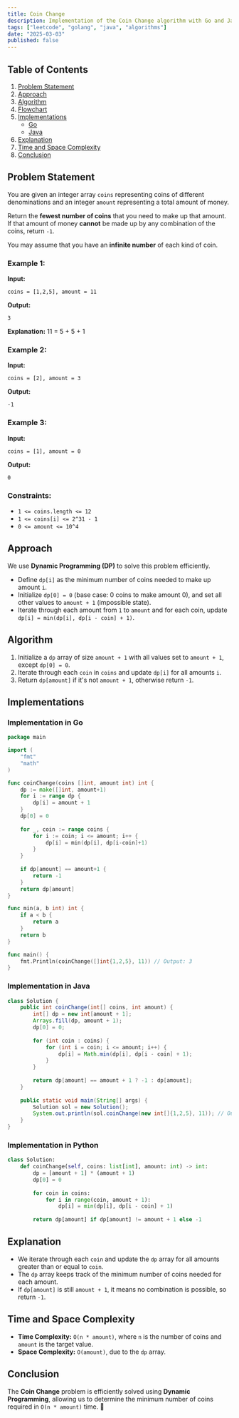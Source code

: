 ```yaml
---
title: Coin Change
description: Implementation of the Coin Change algorithm with Go and Java.
tags: ["leetcode", "golang", "java", "algorithms"]
date: "2025-03-03"
published: false
---
```


## Table of Contents

1. [Problem Statement](#problem-statement)
2. [Approach](#approach)
3. [Algorithm](#algorithm)
4. [Flowchart](#flowchart)
5. [Implementations](#implementations)
   - [Go](#implementation-in-go)
   - [Java](#implementation-in-java)
6. [Explanation](#explanation)
7. [Time and Space Complexity](#time-and-space-complexity)
8. [Conclusion](#conclusion)

## Problem Statement

You are given an integer array `coins` representing coins of different denominations and an integer `amount` representing a total amount of money.

Return the **fewest number of coins** that you need to make up that amount. If that amount of money **cannot** be made up by any combination of the coins, return `-1`.

You may assume that you have an **infinite number** of each kind of coin.

### Example 1:

**Input:**
```
coins = [1,2,5], amount = 11
```
**Output:**
```
3
```
**Explanation:** 11 = 5 + 5 + 1

### Example 2:

**Input:**
```
coins = [2], amount = 3
```
**Output:**
```
-1
```

### Example 3:

**Input:**
```
coins = [1], amount = 0
```
**Output:**
```
0
```

### Constraints:

- `1 <= coins.length <= 12`
- `1 <= coins[i] <= 2^31 - 1`
- `0 <= amount <= 10^4`

## Approach

We use **Dynamic Programming (DP)** to solve this problem efficiently.

- Define `dp[i]` as the minimum number of coins needed to make up amount `i`.
- Initialize `dp[0] = 0` (base case: 0 coins to make amount 0), and set all other values to `amount + 1` (impossible state).
- Iterate through each amount from `1` to `amount` and for each coin, update `dp[i] = min(dp[i], dp[i - coin] + 1)`.

## Algorithm

1. Initialize a `dp` array of size `amount + 1` with all values set to `amount + 1`, except `dp[0] = 0`.
2. Iterate through each `coin` in `coins` and update `dp[i]` for all amounts `i`.
3. Return `dp[amount]` if it's not `amount + 1`, otherwise return `-1`.

## Implementations

### Implementation in Go

```go
package main

import (
    "fmt"
    "math"
)

func coinChange(coins []int, amount int) int {
    dp := make([]int, amount+1)
    for i := range dp {
        dp[i] = amount + 1
    }
    dp[0] = 0
    
    for _, coin := range coins {
        for i := coin; i <= amount; i++ {
            dp[i] = min(dp[i], dp[i-coin]+1)
        }
    }
    
    if dp[amount] == amount+1 {
        return -1
    }
    return dp[amount]
}

func min(a, b int) int {
    if a < b {
        return a
    }
    return b
}

func main() {
    fmt.Println(coinChange([]int{1,2,5}, 11)) // Output: 3
}
```

### Implementation in Java

```java
class Solution {
    public int coinChange(int[] coins, int amount) {
        int[] dp = new int[amount + 1];
        Arrays.fill(dp, amount + 1);
        dp[0] = 0;
        
        for (int coin : coins) {
            for (int i = coin; i <= amount; i++) {
                dp[i] = Math.min(dp[i], dp[i - coin] + 1);
            }
        }
        
        return dp[amount] == amount + 1 ? -1 : dp[amount];
    }
    
    public static void main(String[] args) {
        Solution sol = new Solution();
        System.out.println(sol.coinChange(new int[]{1,2,5}, 11)); // Output: 3
    }
}
```

### Implementation in Python

```python
class Solution:
    def coinChange(self, coins: list[int], amount: int) -> int:
        dp = [amount + 1] * (amount + 1)
        dp[0] = 0
        
        for coin in coins:
            for i in range(coin, amount + 1):
                dp[i] = min(dp[i], dp[i - coin] + 1)
        
        return dp[amount] if dp[amount] != amount + 1 else -1
```


## Explanation

- We iterate through each `coin` and update the `dp` array for all amounts greater than or equal to `coin`.
- The `dp` array keeps track of the minimum number of coins needed for each amount.
- If `dp[amount]` is still `amount + 1`, it means no combination is possible, so return `-1`.

## Time and Space Complexity

- **Time Complexity:** `O(n * amount)`, where `n` is the number of coins and `amount` is the target value.
- **Space Complexity:** `O(amount)`, due to the `dp` array.

## Conclusion

The **Coin Change** problem is efficiently solved using **Dynamic Programming**, allowing us to determine the minimum number of coins required in `O(n * amount)` time. 🚀

